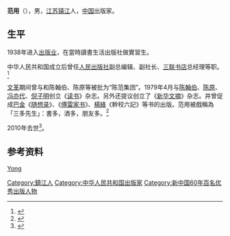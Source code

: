 '''范用'''（{{bd|1923年||2010年|9月14日|catIdx=Fan范用}}），男，[[江苏|江苏]][[镇江|镇江]]人，[[中华人民共和国|中国]]出版家。

== 生平 ==
1938年进入[[出版业|出版业]]，在當時讀書生活出版社做實習生。

中华人民共和国成立后曾任[[人民出版社|人民出版社]]副总编辑、副社长、[[三联书店|三联书店]]总经理等职。<ref name=bjww>{{Cite web|title=《读书》杂志创始人范用逝世|url=http://www.beijingww.com/1470/2010/09/15/291@128900.htm|accessdate=|work=}}{{Dead link|date=2020-03 |bot=InternetArchiveBot |fix-attempted=yes }}</ref>

[[文革|文革]]期间曾与和陈翰伯、陈原等被批为“陈范集团”。1979年4月与[[陈翰伯|陈翰伯]]、[[陈原|陈原]]、[[冯亦代|冯亦代]]、[[倪子明|倪子明]]创立《[[读书_(杂志)|读书]]》杂志。另外还提议创立了《[[新华文摘|新华文摘]]》杂志。并曾促成[[巴金|巴金]]《[[随想录|随想录]]》、《[[傅雷家书|傅雷家书]]》、[[楊絳|楊絳]]《幹校六記》等书的出版。范用被戲稱為「三多先生」：書多，酒多，朋友多。<ref name="mp">{{cite news | title=2010 Summary﹕2010中國年度 | accessdate=2010-12-31 | date=2010-12-31 | publisher=[[明報|明報]] | pages=世紀}}</ref>

2010年去世<ref>{{Cite book|title=中国出版年鉴 2011|last=中国出版年鉴社编辑|first=|publisher=中国出版年鉴社|year=2011.09|isbn=|location=|pages=853}}</ref>。

== 参考资料 ==
{{reflist}}

{{Authority control}}
{{DEFAULTSORT:Fan范}}
[[category:范姓|Yong]]
[[Category:鎮江人|Category:鎮江人]]
[[Category:中华人民共和国出版家|Category:中华人民共和国出版家]]
[[Category:新中国60年百名优秀出版人物|Category:新中国60年百名优秀出版人物]]